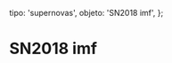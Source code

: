 
  tipo: 'supernovas',
  objeto: 'SN2018 imf',
};

# SN2018 imf

<Imagen
  src="registro/sn2018-imf_20181116_sn-2018imf_20181116_gjcb.jpg"
  fecha="20181116"
  desc="7*120s b1"
/>